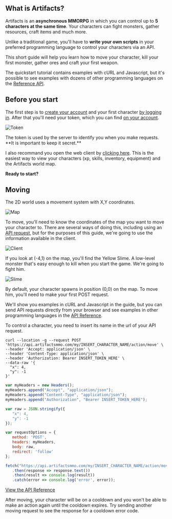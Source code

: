 
## What is Artifacts?

Artifacts is an **asynchronous MMORPG** in which you can control up to **5 characters at the same time**. Your characters can fight monsters, gather resources, craft items and much more. 

Unlike a traditional game, you'll have to **write your own scripts** in your preferred programming language to control your characters via an API.

This short guide will help you learn how to move your character, kill your first monster, gather ores and craft your first weapon.  

The quickstart tutorial contains examples with cURL and Javascript, but it's possible to see examples with dozens of other programming languages on the [Reference API](https://api.artifactsmmo.com/docs/#/).

## Before you start

The first step is to [create your account](https://artifactsmmo.com/account/create) and your first character [by logging in](https://artifactsmmo.com/account/characters).
After that you'll need your token, which you can find [on your account](https://artifactsmmo.com/account/).

![Token](https://api.artifactsmmo.com/images/docs/token.png)

<Callout type="warning" emoji="⚠️">
The token is used by the server to identify you when you make requests.&#x20;
**It is important to keep it secret.**
</Callout>

I also recommand you open the web client by [clicking here](https://artifactsmmo.com/client). 
This is the easiest way to view your characters (xp, skills, inventory, equipment) and the Artifacts world map.

**Ready to start?**

## Moving

The 2D world uses a movement system with X,Y coordinates.

![Map](https://api.artifactsmmo.com/images/docs/map.png)

To move, you'll need to know the coordinates of the map you want to move your character to. There are several ways of doing this, including using an [API request](https://api.artifactsmmo.com/docs/#/operations/all_maps_maps__get), but for the purposes of this guide, we're going to use the information available in the client.

![Client](https://api.artifactsmmo.com/images/docs/client.png)

If you look at (-4,1) on the map, you'll find the Yellow Slime. A low-level monster that's easy enough to kill when you start the game. We're going to fight him.

![Slime](https://api.artifactsmmo.com/images/docs/yellow_slime.png)


By default, your character spawns in position (0,0) on the map. To move him, you'll need to make your first POST request.  

We'll show you examples in cURL and Javascript in the guide, but you can send API requests directly from your browser and see examples in other programming languages in the [API Reference](https://api.artifactsmmo.com/docs/#/operations/action_move_my__name__action_move_post).

<Callout type="info" emoji="ℹ️">
To control a character, you need to insert its name in the url of your API request.
</Callout>

```http filename="cURL" copy
curl --location -g --request POST 'https://api.artifactsmmo.com/my/INSERT_CHARACTER_NAME/action/move' \
--header 'Accept: application/json' \
--header 'Content-Type: application/json' \
--header 'Authorization: Bearer INSERT_TOKEN_HERE' \
--data-raw '{
  "x": 4,
  "y": -1
}'
```
```js filename="Javascript" copy
var myHeaders = new Headers();
myHeaders.append("Accept", "application/json");
myHeaders.append("Content-Type", "application/json");
myHeaders.append("Authorization", "Bearer INSERT_TOKEN_HERE");

var raw = JSON.stringify({
   "x": 4,
   "y": -1
});

var requestOptions = {
   method: 'POST',
   headers: myHeaders,
   body: raw,
   redirect: 'follow'
};

fetch("https://api.artifactsmmo.com/my/INSERT_CHARACTER_NAME/action/move", requestOptions)
   .then(response => response.text())
   .then(result => console.log(result))
   .catch(error => console.log('error', error));
```

[View the API Reference](https://api.artifactsmmo.com/docs/#/operations/action_move_my__name__action_move_post)

After moving, your character will be on a cooldown and you won't be able to make an action again until the cooldown expires. Try sending another moving request to see the response for a cooldown error code.
